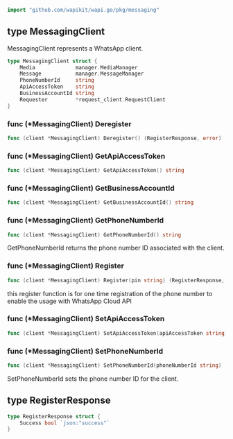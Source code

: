 ```go
import "github.com/wapikit/wapi.go/pkg/messaging"
```



<a name="MessagingClient"></a>
## type MessagingClient

MessagingClient represents a WhatsApp client.

```go
type MessagingClient struct {
    Media             manager.MediaManager
    Message           manager.MessageManager
    PhoneNumberId     string
    ApiAccessToken    string
    BusinessAccountId string
    Requester         *request_client.RequestClient
}
```

<a name="MessagingClient.Deregister"></a>
### func \(\*MessagingClient\) Deregister

```go
func (client *MessagingClient) Deregister() (RegisterResponse, error)
```



<a name="MessagingClient.GetApiAccessToken"></a>
### func \(\*MessagingClient\) GetApiAccessToken

```go
func (client *MessagingClient) GetApiAccessToken() string
```



<a name="MessagingClient.GetBusinessAccountId"></a>
### func \(\*MessagingClient\) GetBusinessAccountId

```go
func (client *MessagingClient) GetBusinessAccountId() string
```



<a name="MessagingClient.GetPhoneNumberId"></a>
### func \(\*MessagingClient\) GetPhoneNumberId

```go
func (client *MessagingClient) GetPhoneNumberId() string
```

GetPhoneNumberId returns the phone number ID associated with the client.

<a name="MessagingClient.Register"></a>
### func \(\*MessagingClient\) Register

```go
func (client *MessagingClient) Register(pin string) (RegisterResponse, error)
```

this register function is for one time registration of the phone number to enable the usage with WhatsApp Cloud API

<a name="MessagingClient.SetApiAccessToken"></a>
### func \(\*MessagingClient\) SetApiAccessToken

```go
func (client *MessagingClient) SetApiAccessToken(apiAccessToken string)
```



<a name="MessagingClient.SetPhoneNumberId"></a>
### func \(\*MessagingClient\) SetPhoneNumberId

```go
func (client *MessagingClient) SetPhoneNumberId(phoneNumberId string)
```

SetPhoneNumberId sets the phone number ID for the client.

<a name="RegisterResponse"></a>
## type RegisterResponse



```go
type RegisterResponse struct {
    Success bool `json:"success"`
}
```

